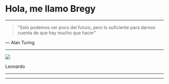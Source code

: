 
<Head>
  <title>Who I Am</title>
</Head>

<BregyLogo/>

# Hola, me llamo Bregy

---

> "Solo podemos ver poco del futuro, pero lo suficiente para darnos cuenta de que hay mucho que hacer"

— Alan Turing

---


<img src="./images/leonardo-da-vinci.jpg" size="100px 300px"/>

Leonardo

---

---
